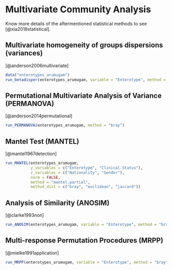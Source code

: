 # Multivariate Community Analysis

Know more details of the aftermentioned statistical methods to see [@xia2018statistical].

## Multivariate homogeneity of groups dispersions (variances)

[@anderson2006multivariate]

```r
data("enterotypes_arumugam")
run_betadisper(enterotypes_arumugam, variable = "Enterotype", method = "bray")
```


## Permutational Multivariate Analysis of Variance (PERMANOVA)

[@anderson2014permutational]
```r
run_PERMANOVA(enterotypes_arumugam, method = "bray")
```

## Mantel Test (MANTEL)

[@mantel1967detection]
```r
run_MANTEL(enterotypes_arumugam,
           y_variables = c("Enterotype", "Clinical.Status"),
           z_variables = c("Nationality", "Gender"),
           norm = FALSE,
           method = "mantel.partial",
           method_dist = c("bray", "euclidean", "jaccard"))
```


## Analysis of Similarity (ANOSIM)

[@clarke1993non]
```r
run_ANOSIM(enterotypes_arumugam, variable = "Enterotype", method = "bray")
```

## Multi-response Permutation Procedures (MRPP)

[@mielke1991application]
```r
run_MRPP(enterotypes_arumugam, variable = "Enterotype", method = "bray")
```
